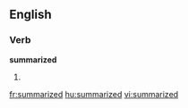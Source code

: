 
==English==

===Verb===
'''summarized'''

# {{past of|[[summarize]]}}

[[fr:summarized]]
[[hu:summarized]]
[[vi:summarized]]